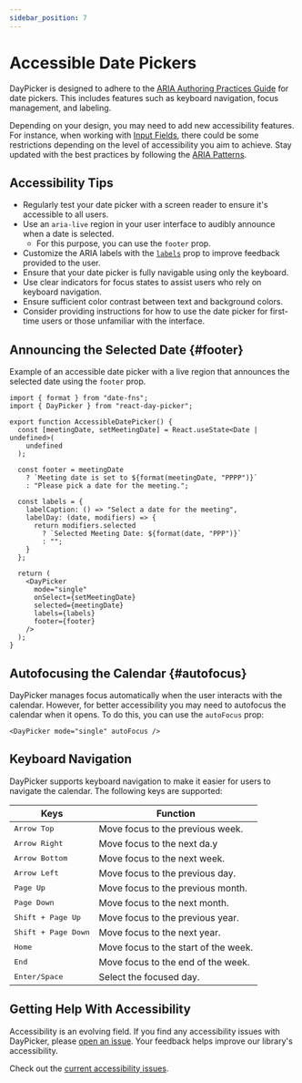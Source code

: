 ```yaml
---
sidebar_position: 7
---
```


# Accessible Date Pickers

DayPicker is designed to adhere to the [ARIA Authoring Practices Guide](https://www.w3.org/WAI/ARIA/apg/patterns/dialog-modal/examples/datepicker-dialog/) for date pickers. This includes features such as keyboard navigation, focus management, and labeling.

Depending on your design, you may need to add new accessibility features. For instance, when working with [Input Fields](../guides/input-fields), there could be some restrictions depending on the level of accessibility you aim to achieve. Stay updated with the best practices by following the [ARIA Patterns](https://www.w3.org/WAI/ARIA/apg/patterns/).

## Accessibility Tips

- Regularly test your date picker with a screen reader to ensure it's accessible to all users.
- Use an `aria-live` region in your user interface to audibly announce when a date is selected.
  - For this purpose, you can use the `footer` prop.
- Customize the ARIA labels with the [`labels`](../api/interfaces/PropsBase.md#labels) prop to improve feedback provided to the user.
- Ensure that your date picker is fully navigable using only the keyboard.
- Use clear indicators for focus states to assist users who rely on keyboard navigation.
- Ensure sufficient color contrast between text and background colors.
- Consider providing instructions for how to use the date picker for first-time users or those unfamiliar with the interface.

## Announcing the Selected Date {#footer}

Example of an accessible date picker with a live region that announces the selected date using the `footer` prop.

```tsx title="./AccessibleDatePicker.tsx"
import { format } from "date-fns";
import { DayPicker } from "react-day-picker";

export function AccessibleDatePicker() {
  const [meetingDate, setMeetingDate] = React.useState<Date | undefined>(
    undefined
  );

  const footer = meetingDate
    ? `Meeting date is set to ${format(meetingDate, "PPPP")}`
    : "Please pick a date for the meeting.";

  const labels = {
    labelCaption: () => "Select a date for the meeting",
    labelDay: (date, modifiers) => {
      return modifiers.selected
        ? `Selected Meeting Date: ${format(date, "PPP")}`
        : "";
    }
  };

  return (
    <DayPicker
      mode="single"
      onSelect={setMeetingDate}
      selected={meetingDate}
      labels={labels}
      footer={footer}
    />
  );
}
```

<BrowserWindow>
  <Examples.AccessibleDatePicker />
</BrowserWindow>

## Autofocusing the Calendar {#autofocus}

DayPicker manages focus automatically when the user interacts with the calendar. However, for better accessibility you may need to autofocus the calendar when it opens. To do this, you can use the `autoFocus` prop:

```tsx
<DayPicker mode="single" autoFocus />
```

## Keyboard Navigation

DayPicker supports keyboard navigation to make it easier for users to navigate the calendar. The following keys are supported:

| Keys                         | Function                             |
| ---------------------------- | ------------------------------------ |
| <kbd>Arrow Top</kbd>         | Move focus to the previous week.     |
| <kbd>Arrow Right</kbd>       | Move focus to the next da.y          |
| <kbd>Arrow Bottom</kbd>      | Move focus to the next week.         |
| <kbd>Arrow Left</kbd>        | Move focus to the previous day.      |
| <kbd>Page Up</kbd>           | Move focus to the previous month.    |
| <kbd>Page Down</kbd>         | Move focus to the next month.        |
| <kbd>Shift + Page Up</kbd>   | Move focus to the previous year.     |
| <kbd>Shift + Page Down</kbd> | Move focus to the next year.         |
| <kbd>Home</kbd>              | Move focus to the start of the week. |
| <kbd>End</kbd>               | Move focus to the end of the week.   |
| <kbd>Enter/Space</kbd>       | Select the focused day.              |

## Getting Help With Accessibility

Accessibility is an evolving field. If you find any accessibility issues with DayPicker, please [open an issue](https://github.com/gpbl/react-day-picker/issues/new/choose). Your feedback helps improve our library's accessibility.

Check out the [current accessibility issues](https://github.com/gpbl/react-day-picker/issues?q=is%3Aopen+label%3Aaccessibility+sort%3Aupdated-desc).
